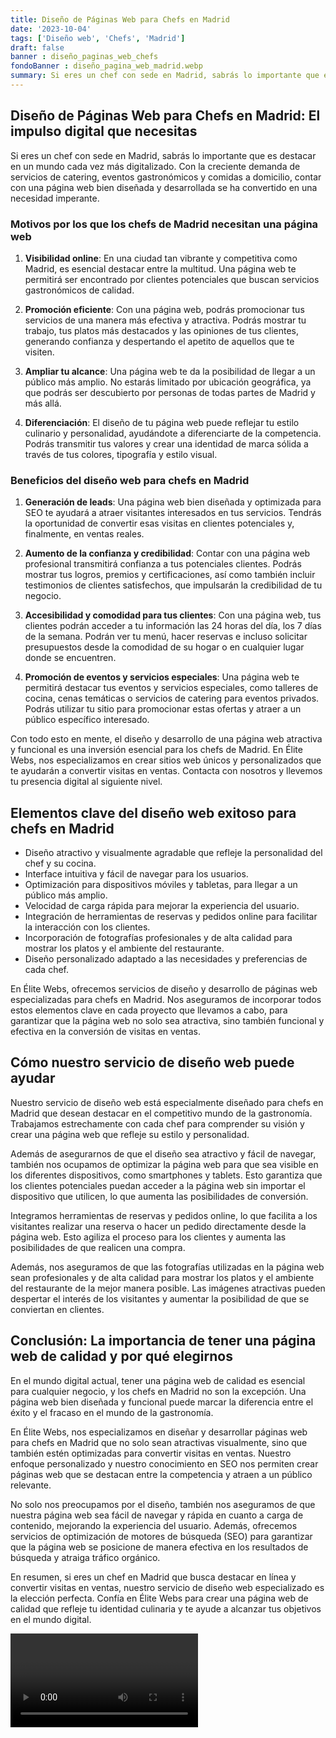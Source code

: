 ```yaml
---
title: Diseño de Páginas Web para Chefs en Madrid
date: '2023-10-04'
tags: ['Diseño web', 'Chefs', 'Madrid']
draft: false
banner : diseño_paginas_web_chefs
fondoBanner : diseño_pagina_web_madrid.webp
summary: Si eres un chef con sede en Madrid, sabrás lo importante que es destacar en un mundo cada vez más digitalizado. Con la creciente demanda de servicios de catering, eventos gastronómicos y comidas a domicilio, contar con una página web bien diseñada y desarrollada se ha convertido en una necesidad imperante.
---
```


## Diseño de Páginas Web para Chefs en Madrid: El impulso digital que necesitas

Si eres un chef con sede en Madrid, sabrás lo importante que es destacar en un mundo cada vez más digitalizado. Con la creciente demanda de servicios de catering, eventos gastronómicos y comidas a domicilio, contar con una página web bien diseñada y desarrollada se ha convertido en una necesidad imperante.

### Motivos por los que los chefs de Madrid necesitan una página web

1. **Visibilidad online**: En una ciudad tan vibrante y competitiva como Madrid, es esencial destacar entre la multitud. Una página web te permitirá ser encontrado por clientes potenciales que buscan servicios gastronómicos de calidad.

2. **Promoción eficiente**: Con una página web, podrás promocionar tus servicios de una manera más efectiva y atractiva. Podrás mostrar tu trabajo, tus platos más destacados y las opiniones de tus clientes, generando confianza y despertando el apetito de aquellos que te visiten.

3. **Ampliar tu alcance**: Una página web te da la posibilidad de llegar a un público más amplio. No estarás limitado por ubicación geográfica, ya que podrás ser descubierto por personas de todas partes de Madrid y más allá.

4. **Diferenciación**: El diseño de tu página web puede reflejar tu estilo culinario y personalidad, ayudándote a diferenciarte de la competencia. Podrás transmitir tus valores y crear una identidad de marca sólida a través de tus colores, tipografía y estilo visual.

### Beneficios del diseño web para chefs en Madrid

1. **Generación de leads**: Una página web bien diseñada y optimizada para SEO te ayudará a atraer visitantes interesados en tus servicios. Tendrás la oportunidad de convertir esas visitas en clientes potenciales y, finalmente, en ventas reales.

2. **Aumento de la confianza y credibilidad**: Contar con una página web profesional transmitirá confianza a tus potenciales clientes. Podrás mostrar tus logros, premios y certificaciones, así como también incluir testimonios de clientes satisfechos, que impulsarán la credibilidad de tu negocio.

3. **Accesibilidad y comodidad para tus clientes**: Con una página web, tus clientes podrán acceder a tu información las 24 horas del día, los 7 días de la semana. Podrán ver tu menú, hacer reservas e incluso solicitar presupuestos desde la comodidad de su hogar o en cualquier lugar donde se encuentren.

4. **Promoción de eventos y servicios especiales**: Una página web te permitirá destacar tus eventos y servicios especiales, como talleres de cocina, cenas temáticas o servicios de catering para eventos privados. Podrás utilizar tu sitio para promocionar estas ofertas y atraer a un público específico interesado.

Con todo esto en mente, el diseño y desarrollo de una página web atractiva y funcional es una inversión esencial para los chefs de Madrid. En Élite Webs, nos especializamos en crear sitios web únicos y personalizados que te ayudarán a convertir visitas en ventas. Contacta con nosotros y llevemos tu presencia digital al siguiente nivel.

<GifSeo />

<Cta />

## Elementos clave del diseño web exitoso para chefs en Madrid

- Diseño atractivo y visualmente agradable que refleje la personalidad del chef y su cocina.
- Interface intuitiva y fácil de navegar para los usuarios.
- Optimización para dispositivos móviles y tabletas, para llegar a un público más amplio.
- Velocidad de carga rápida para mejorar la experiencia del usuario.
- Integración de herramientas de reservas y pedidos online para facilitar la interacción con los clientes.
- Incorporación de fotografías profesionales y de alta calidad para mostrar los platos y el ambiente del restaurante.
- Diseño personalizado adaptado a las necesidades y preferencias de cada chef.

En Élite Webs, ofrecemos servicios de diseño y desarrollo de páginas web especializadas para chefs en Madrid. Nos aseguramos de incorporar todos estos elementos clave en cada proyecto que llevamos a cabo, para garantizar que la página web no solo sea atractiva, sino también funcional y efectiva en la conversión de visitas en ventas.

## Cómo nuestro servicio de diseño web puede ayudar

Nuestro servicio de diseño web está especialmente diseñado para chefs en Madrid que desean destacar en el competitivo mundo de la gastronomía. Trabajamos estrechamente con cada chef para comprender su visión y crear una página web que refleje su estilo y personalidad.

Además de asegurarnos de que el diseño sea atractivo y fácil de navegar, también nos ocupamos de optimizar la página web para que sea visible en los diferentes dispositivos, como smartphones y tablets. Esto garantiza que los clientes potenciales puedan acceder a la página web sin importar el dispositivo que utilicen, lo que aumenta las posibilidades de conversión.

Integramos herramientas de reservas y pedidos online, lo que facilita a los visitantes realizar una reserva o hacer un pedido directamente desde la página web. Esto agiliza el proceso para los clientes y aumenta las posibilidades de que realicen una compra.

Además, nos aseguramos de que las fotografías utilizadas en la página web sean profesionales y de alta calidad para mostrar los platos y el ambiente del restaurante de la mejor manera posible. Las imágenes atractivas pueden despertar el interés de los visitantes y aumentar la posibilidad de que se conviertan en clientes.

## Conclusión: La importancia de tener una página web de calidad y por qué elegirnos

En el mundo digital actual, tener una página web de calidad es esencial para cualquier negocio, y los chefs en Madrid no son la excepción. Una página web bien diseñada y funcional puede marcar la diferencia entre el éxito y el fracaso en el mundo de la gastronomía.

En Élite Webs, nos especializamos en diseñar y desarrollar páginas web para chefs en Madrid que no solo sean atractivas visualmente, sino que también estén optimizadas para convertir visitas en ventas. Nuestro enfoque personalizado y nuestro conocimiento en SEO nos permiten crear páginas web que se destacan entre la competencia y atraen a un público relevante.

No solo nos preocupamos por el diseño, también nos aseguramos de que nuestra página web sea fácil de navegar y rápida en cuanto a carga de contenido, mejorando la experiencia del usuario. Además, ofrecemos servicios de optimización de motores de búsqueda (SEO) para garantizar que la página web se posicione de manera efectiva en los resultados de búsqueda y atraiga tráfico orgánico.

En resumen, si eres un chef en Madrid que busca destacar en línea y convertir visitas en ventas, nuestro servicio de diseño web especializado es la elección perfecta. Confía en Élite Webs para crear una página web de calidad que refleje tu identidad culinaria y te ayude a alcanzar tus objetivos en el mundo digital.

<Video />

<CtaBot job='Chefs' city='Madrid'/>

<Gmaps query='Madrid+españa+maps' />